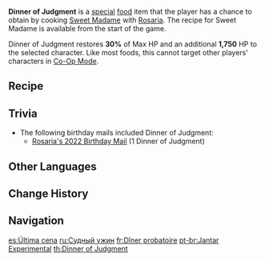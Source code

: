 {{Food Infobox
|id              = 108234
|description     = The seemingly dark thorns make it hard to know how to begin tucking in. After some effort, you managed to clear the ornamentation away... and to your surprise, the first taste of the tender chicken unveils a shockingly lovely taste. As Rosaria studies your reaction, she seems pleased.
|type            = Recovery Dishes
|effectType      = Healing
|effect          = Restores '''30'''% of Max HP and an additional '''1,750''' HP to the selected character.
|eff_att1        = HP Restore
|eff_att2        = HP Restore Percent
|eff_att3        = HP Restore Fixed
|rarity          = 2
|character       = Rosaria
|base            = Sweet Madame
}}
'''Dinner of Judgment''' is a [[:Category:Special Dishes|special]] [[food]] item that the player has a chance to obtain by cooking [[Sweet Madame]] with [[Rosaria]]. The recipe for Sweet Madame is available from the start of the game.

Dinner of Judgment restores '''30%''' of Max HP and an additional '''1,750''' HP to the selected character. Like most foods, this cannot target other players' characters in [[Co-Op Mode]].

==Recipe==
{{Recipe
|type = Cooking
|character = Rosaria
|Fowl = 2
|Sweet Flower = 2
|sort = Fowl,Sweet Flower
}}

==Trivia==
* The following birthday mails included Dinner of Judgment:
** [[Birthday/Rosaria#Today...|Rosaria's 2022 Birthday Mail]] (1 Dinner of Judgment)

==Other Languages==
{{Other Languages
|en      = Dinner of Judgment
|zhs     = 审判的晚宴
|zhs_rm  = Shěnpàn de Wǎnyàn
|zht     = 審判的晚宴
|zht_rm  = Shěnpàn de Wǎnyàn
|zh_tl   = Dinner of Judgment
|ja      = ヴァーディクトディナー
|ja_rm   = Vaadikuto Dinaa
|ja_tl   = Verdict Dinner
|ko      = 심판의 만찬
|ko_rm   = Simpan-ui manchan
|ko_tl   = Dinner of Judgment
|es      = Última cena
|es_tl   = Last Dinner
|fr      = Dîner probatoire
|fr_tl   = Probatory Dinner
|ru      = Судный ужин
|ru_tl   = 
|th      = Dinner of Judgment
|vi      = Bữa Tối Phán Quyết
|vi_tl   = 
|de      = Henkersmahlzeit
|de_tl   = Last meal (on Death Row)
|id      = Dinner of Judgment
|pt      = Jantar Experimental
|pt_tl   = 
}}

==Change History==
{{Change History|1.4}}

==Navigation==
{{Food Navbox|type=Special Dishes}}

[[es:Última cena]]
[[ru:Судный ужин]]
[[fr:Dîner probatoire]]
[[pt-br:Jantar Experimental]]
[[th:Dinner of Judgment]]